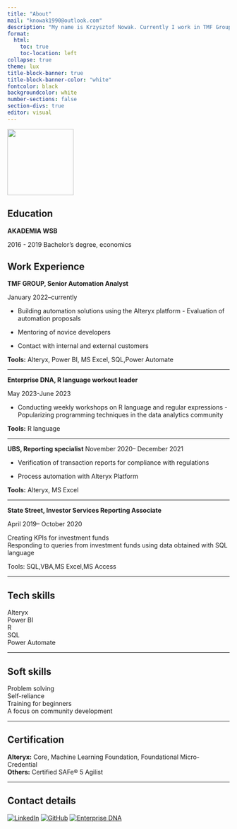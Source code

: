 ```yaml
---
title: "About"
mail: "knowak1990@outlook.com"
description: "My name is Krzysztof Nowak. Currently I work in TMF Group as Senior Automation analyst. I am interested in improving the quality of work with data, development of analytical tools and automation. I am happy to be part of Enterprise DNA experts team"
format:
  html:
    toc: true
    toc-location: left
collapse: true
theme: lux
title-block-banner: true
title-block-banner-color: "white"
fontcolor: black
backgroundcolor: white
number-sections: false
section-divs: true
editor: visual
---
```


![](LD.jpg){fig-align="left" width="150"}

## Education

**AKADEMIA WSB**

2016 - 2019 Bachelor's degree, economics

## Work Experience

**TMF GROUP, Senior Automation Analyst**

January 2022--currently

-   Building automation solutions using the Alteryx platform - Evaluation of automation proposals

-   Mentoring of novice developers

-   Contact with internal and external customers

**Tools:** Alteryx, Power BI, MS Excel, SQL,Power Automate

------------------------------------------------------------------------

**Enterprise DNA, R language workout leader**

May 2023-June 2023

-   Conducting weekly workshops on R language and regular expressions - Popularizing programming techniques in the data analytics community

**Tools:** R language

------------------------------------------------------------------------

**UBS, Reporting specialist** November 2020-- December 2021

-   Verification of transaction reports for compliance with regulations

-   Process automation with Alteryx Platform

**Tools:** Alteryx, MS Excel

------------------------------------------------------------------------

**State Street, Investor Services Reporting Associate**

April 2019-- October 2020

Creating KPIs for investment funds\
Responding to queries from investment funds using data obtained with SQL language

Tools: SQL,VBA,MS Excel,MS Access

------------------------------------------------------------------------

## **Tech skills**

Alteryx\
Power BI\
R\
SQL\
Power Automate

------------------------------------------------------------------------

## Soft skills

Problem solving\
Self-reliance\
Training for beginners\
A focus on community development

------------------------------------------------------------------------

## Certification

**Alteryx:** Core, Machine Learning Foundation, Foundational Micro- Credential\
**Others:** Certified SAFe® 5 Agilist

------------------------------------------------------------------------

## Contact details

[![LinkedIn](https://img.shields.io/badge/LinkedIn-profile-blue?style=flat&logo=linkedin)](https://linkedin.com/in/krzysztofnowakdata) [![GitHub](https://img.shields.io/badge/GitHub-profile-black?style=flat&logo=github)](https://github.com/KrzysztofNowakJaw) [![Enterprise DNA](https://img.shields.io/badge/Enterprise%20DNA-bio-ff69b4?style=flat)](https://enterprisedna.co/experts)

